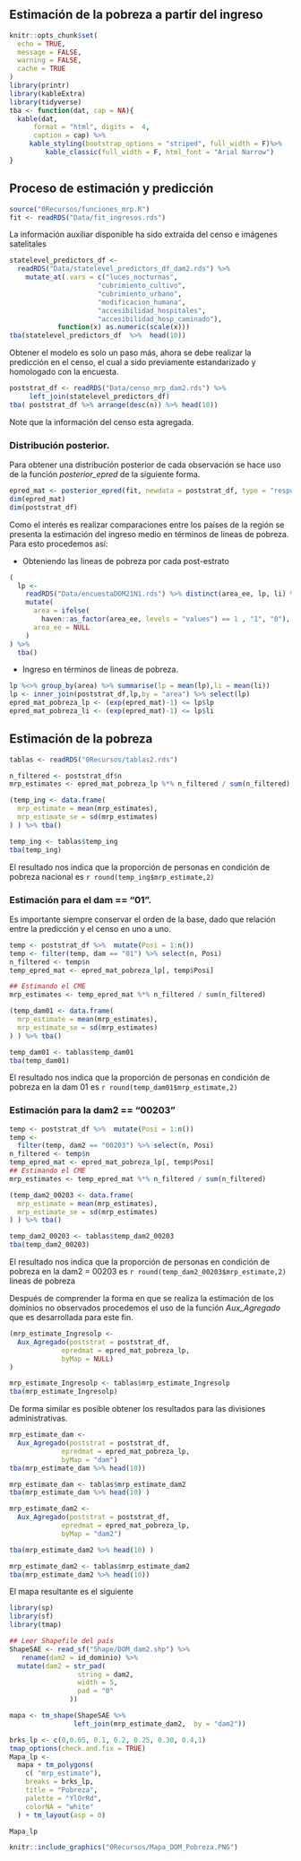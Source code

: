 ## Estimación de la pobreza a partir del ingreso

```r
knitr::opts_chunk$set(
  echo = TRUE,
  message = FALSE,
  warning = FALSE,
  cache = TRUE
)
library(printr)
library(kableExtra)
library(tidyverse)
tba <- function(dat, cap = NA){
  kable(dat,
      format = "html", digits =  4,
      caption = cap) %>% 
     kable_styling(bootstrap_options = "striped", full_width = F)%>%
         kable_classic(full_width = F, html_font = "Arial Narrow")
}
```

## Proceso de estimación y predicción

```r
source("0Recursos/funciones_mrp.R")
fit <- readRDS("Data/fit_ingresos.rds")
```


La información auxiliar disponible ha sido extraída del censo  e imágenes satelitales

```r
statelevel_predictors_df <-
  readRDS("Data/statelevel_predictors_df_dam2.rds") %>% 
    mutate_at(.vars = c("luces_nocturnas",
                      "cubrimiento_cultivo",
                      "cubrimiento_urbano",
                      "modificacion_humana",
                      "accesibilidad_hospitales",
                      "accesibilidad_hosp_caminado"),
            function(x) as.numeric(scale(x)))
tba(statelevel_predictors_df  %>%  head(10))
```


Obtener el modelo es solo un paso más, ahora se debe realizar la predicción en el censo, el cual a sido previamente estandarizado y homologado con la encuesta. 

```r

poststrat_df <- readRDS("Data/censo_mrp_dam2.rds") %>% 
     left_join(statelevel_predictors_df) 
tba( poststrat_df %>% arrange(desc(n)) %>% head(10))
```
Note que la información del censo esta agregada.

### Distribución posterior.

Para obtener una distribución posterior de cada observación se hace uso de la función *posterior_epred* de la siguiente forma.

```r
epred_mat <- posterior_epred(fit, newdata = poststrat_df, type = "response")
dim(epred_mat)
dim(poststrat_df)
```
Como el interés es realizar comparaciones entre los países de la región se presenta la estimación del ingreso medio en términos de lineas de pobreza. Para esto procedemos así:

-   Obteniendo las lineas de pobreza por cada post-estrato

```r

(
  lp <-
    readRDS("Data/encuestaDOM21N1.rds") %>% distinct(area_ee, lp, li) %>%
    mutate(
      area = ifelse(
        haven::as_factor(area_ee, levels = "values") == 1 , "1", "0"),
      area_ee = NULL
    )
) %>%
  tba()
```

-   Ingreso en términos de lineas de pobreza.

```r
lp %<>% group_by(area) %>% summarise(lp = mean(lp),li = mean(li)) 
lp <- inner_join(poststrat_df,lp,by = "area") %>% select(lp)
epred_mat_pobreza_lp <- (exp(epred_mat)-1) <= lp$lp
epred_mat_pobreza_li <- (exp(epred_mat)-1) <= lp$li
```

## Estimación de la pobreza

```r
tablas <- readRDS("0Recursos/tablas2.rds")
```


```r
n_filtered <- poststrat_df$n
mrp_estimates <- epred_mat_pobreza_lp %*% n_filtered / sum(n_filtered)

(temp_ing <- data.frame(
  mrp_estimate = mean(mrp_estimates),
  mrp_estimate_se = sd(mrp_estimates)
) ) %>% tba()
```

```r
temp_ing <- tablas$temp_ing
tba(temp_ing)
```



El resultado nos indica que la proporción de personas en condición de pobreza nacional es `r round(temp_ing$mrp_estimate,2)`

### Estimación para el dam == "01".

Es importante siempre conservar el orden de la base, dado que relación entre la predicción y el censo en uno a uno.

```r
temp <- poststrat_df %>%  mutate(Posi = 1:n())
temp <- filter(temp, dam == "01") %>% select(n, Posi)
n_filtered <- temp$n
temp_epred_mat <- epred_mat_pobreza_lp[, temp$Posi]

## Estimando el CME
mrp_estimates <- temp_epred_mat %*% n_filtered / sum(n_filtered)

(temp_dam01 <- data.frame(
  mrp_estimate = mean(mrp_estimates),
  mrp_estimate_se = sd(mrp_estimates)
) ) %>% tba()
```

```r
temp_dam01 <- tablas$temp_dam01
tba(temp_dam01)
```

El resultado nos indica que la proporción de personas en condición de pobreza en la dam 01 es `r round(temp_dam01$mrp_estimate,2)`

### Estimación para la dam2 == "00203"

```r
temp <- poststrat_df %>%  mutate(Posi = 1:n())
temp <-
  filter(temp, dam2 == "00203") %>% select(n, Posi)
n_filtered <- temp$n
temp_epred_mat <- epred_mat_pobreza_lp[, temp$Posi]
## Estimando el CME
mrp_estimates <- temp_epred_mat %*% n_filtered / sum(n_filtered)

(temp_dam2_00203 <- data.frame(
  mrp_estimate = mean(mrp_estimates),
  mrp_estimate_se = sd(mrp_estimates)
) ) %>% tba()
```


```r
temp_dam2_00203 <- tablas$temp_dam2_00203
tba(temp_dam2_00203)
```

El resultado nos indica que la proporción de personas en condición de pobreza en la dam2 = 00203 es `r round(temp_dam2_00203$mrp_estimate,2)` lineas de pobreza

Después de comprender la forma en que se realiza la estimación de los dominios no observados procedemos el uso de la función *Aux_Agregado* que es desarrollada para este fin.

```r
(mrp_estimate_Ingresolp <-
  Aux_Agregado(poststrat = poststrat_df,
             epredmat = epred_mat_pobreza_lp,
             byMap = NULL)
)
```

```r
mrp_estimate_Ingresolp <- tablas$mrp_estimate_Ingresolp
tba(mrp_estimate_Ingresolp)
```


De forma similar es posible obtener los resultados para las divisiones administrativas. 

```r
mrp_estimate_dam <-
  Aux_Agregado(poststrat = poststrat_df,
             epredmat = epred_mat_pobreza_lp,
             byMap = "dam")
tba(mrp_estimate_dam %>% head(10))
```

```r
mrp_estimate_dam <- tablas$mrp_estimate_dam2
tba(mrp_estimate_dam %>% head(10) )
```



```r
mrp_estimate_dam2 <-
  Aux_Agregado(poststrat = poststrat_df,
             epredmat = epred_mat_pobreza_lp,
             byMap = "dam2")

tba(mrp_estimate_dam2 %>% head(10) )
```

```r
mrp_estimate_dam2 <- tablas$mrp_estimate_dam2
tba(mrp_estimate_dam2 %>% head(10))
```


El mapa resultante es el siguiente


```r
library(sp)
library(sf)
library(tmap)

## Leer Shapefile del país
ShapeSAE <- read_sf("Shape/DOM_dam2.shp") %>% 
   rename(dam2 = id_dominio) %>% 
  mutate(dam2 = str_pad(
                 string = dam2,
                 width = 5,
                 pad = "0"
               ))

mapa <- tm_shape(ShapeSAE %>%
                left_join(mrp_estimate_dam2,  by = "dam2"))

brks_lp <- c(0,0.05, 0.1, 0.2, 0.25, 0.30, 0.4,1)
tmap_options(check.and.fix = TRUE)
Mapa_lp <-
  mapa + tm_polygons(
    c( "mrp_estimate"),
    breaks = brks_lp,
    title = "Pobreza",
    palette = "YlOrRd",
    colorNA = "white"
  ) + tm_layout(asp = 0)

Mapa_lp
```

```r
knitr::include_graphics("0Recursos/Mapa_DOM_Pobreza.PNG")
```

